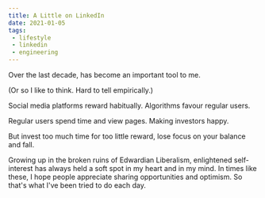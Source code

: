 ```yaml
---
title: A Little on LinkedIn
date: 2021-01-05
tags:
 - lifestyle
 - linkedin
 - engineering
---
```



Over the last decade, <LinkedIn/> has become an important tool to me.

(Or so I like to think. Hard to tell empirically.)

Social media platforms reward habitually. Algorithms favour regular users.

Regular users spend time and view pages. Making investors happy.

But invest too much time for too little reward, lose focus on your balance and fall.

Growing up in the broken ruins of Edwardian Liberalism, enlightened self-interest has always held a soft spot in my
heart and in my mind. In times like these, I hope people appreciate sharing opportunities and optimism. So that's
what I've been tried to do each day.